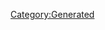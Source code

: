 {{Texts/Music
 |ID=61
 |MusicName=マクロス
 |OfficialName=マクロス
 |VocalName=藤原誠
 |VocalNameLF=藤原誠
 |Description=作品：超時空要塞マクロス

歌手：藤原誠

作詞：阿佐茜
作曲：羽田健太郎
 |BuyURL=https://recochoku.jp/song/S14224830/
 |StoryDesc=ゼントラーディ軍との星間戦争に巻き込まれた
マクロス。約5万人の民間人を乗せた艦は広い宇宙の
彼方に投げ出されてしまう。

民間人だった一条輝は軍隊に抵抗を感じながらも、
ミンメイを守るために軍への入隊を決意したのだった。
 |StoryTitle=「バルキリー・スカル大隊発進！」
 |BannerId=1
 |AnmStoreURL=https://anime.dmkt-sp.jp/animestore/ci_pc?workId=20626
}}
[[Category:Generated]]
